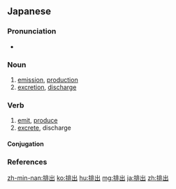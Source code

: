 ==Japanese==
{{ja-kanjitab|はい|しゅつ|yomi=o}}

===Pronunciation===
* {{ja-pron|はいしゅつ|y=o|acc=0|acc_ref=NHK}}

===Noun===
{{ja-noun|はいしゅつ}}

# [[emission]], [[production]]
# [[excretion]], [[discharge]]

===Verb===
{{ja-verb-suru|はいしゅつ}}

# [[emit]], [[produce]]
# [[excrete]], discharge

====Conjugation====
{{ja-suru|はいしゅつ}}

===References===
<references/>

[[zh-min-nan:排出]]
[[ko:排出]]
[[hu:排出]]
[[mg:排出]]
[[ja:排出]]
[[zh:排出]]